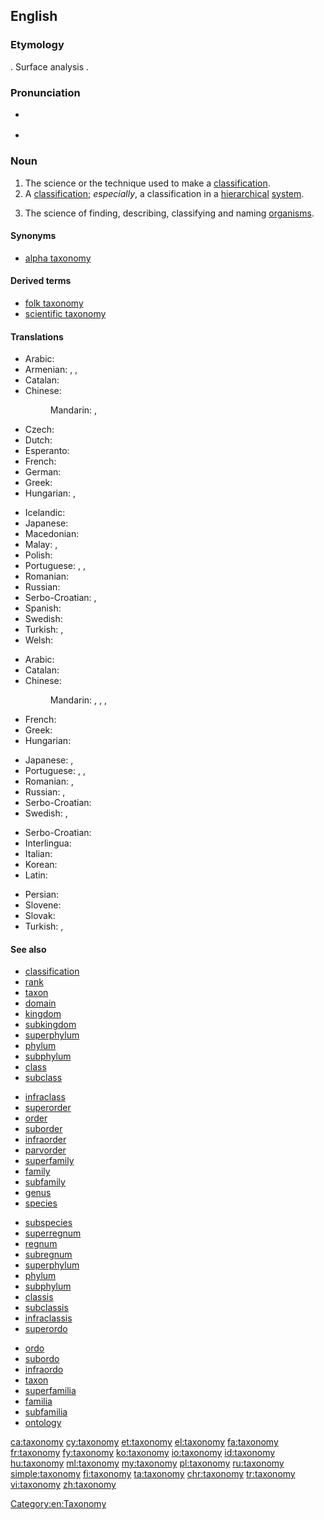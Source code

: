 ==English==
{{wikipedia}}

===Etymology===
{{borrowing|fr|taxonomie|lang=en}}. Surface analysis {{confix|taxo|nomy|lang=en}}.

===Pronunciation===
* {{a|UK}} {{IPA|/tækˈsɒnəmi/|lang=en}}
* {{a|US}} {{IPA|/tækˈsɑːnəmi/|lang=en}}

===Noun===
{{en-noun|taxonomies}}

# The science or the technique used to make a [[classification]].
# A [[classification]]; ''especially'', a classification in a [[hierarchical]] [[system]].
# {{context|taxonomy|uncountable|lang=en}} The science of finding, describing, classifying and naming [[organism]]s.

====Synonyms====
* {{sense|science of finding, describing, classifying and naming organisms}} [[alpha taxonomy]]

====Derived terms====
* [[folk taxonomy]]
* [[scientific taxonomy]]

====Translations====
{{trans-top|science of finding, describing, classifying and naming organisms}}
* Arabic: {{t|ar|علم التصنيف|m|tr=ʿilm al-taṣnīf}}
* Armenian: {{t|hy|տաքսոնոմիա|sc=Armn}}, {{t|hy|կարգաբանություն|sc=Armn}}, {{t|hy|կարգաբաշխություն|sc=Armn}}
* Catalan: {{t+|ca|taxonomia|f}}
* Chinese:
*: Mandarin: {{t|cmn|分類學|sc=Hani}}, {{t+|cmn|分类学|tr=fēnlèixué|sc=Hani}}
* Czech: {{t+|cs|taxonomie|f}}
* Dutch: {{t+|nl|taxonomie|f}}
* Esperanto: {{t|eo|taksonomio}}
* French: {{t+|fr|taxinomie|f}}
* German: {{t+|de|Taxonomie|f}}
* Greek: {{t+|el|ταξινομία|f|sc=Grek}}
* Hungarian: {{t+|hu|rendszertan}}, {{t+|hu|taxonómia}}
{{trans-mid}}
* Icelandic: {{t|is|flokkunarfræði|m}}
* Japanese: {{t+|ja|分類学|tr=ぶんるいがく, bunruigaku}}
* Macedonian: {{t|mk|таксономија|f|tr=taksonómija}}
* Malay: {{t|ms|kaji urutan}}, {{t|ms|taksonomi}}
* Polish: {{t+|pl|taksonomia|f}}
* Portuguese: {{t+|pt|taxonomia|f}}, {{t|pt|taxinomia|f}}, {{t|pt|taxionomia|f}}
* Romanian: {{t+|ro|taxonomie|f}}
* Russian: {{t+|ru|таксономия|f|tr=taksonómija}}
* Serbo-Croatian: {{t|sh|taksonòmija|f}}, {{t|sh|sistemàtika|f}}
* Spanish: {{t+|es|taxonomía|f}}
* Swedish: {{t+|sv|taxonomi|c}}
* Turkish: {{t+|tr|sınıflandırma}}, {{t+|tr|taksonomi}}
* Welsh: {{t+|cy|tacsonomeg|f}}
{{trans-bottom}}

{{trans-top|classification in a hierarchical system}}
* Arabic: {{t|ar|تصنيف|m|tr=taṣnīf}}
* Catalan: {{t+|ca|taxonomia|f}}
* Chinese:
*: Mandarin: {{t|cmn|分類法|sc=Hani}}, {{t+|cmn|分类法|tr=fēnlèifǎ|sc=Hani}}, {{t+|cmn|分類|sc=Hani}}, {{t+|cmn|分类|tr=fēnlèi|sc=Hani}}
* French: {{t+|fr|taxinomie|f}}
* Greek: {{t+|el|ταξινόμηση|f|sc=Grek}}
* Hungarian: {{t+|hu|osztályozás}}
{{trans-mid}}
* Japanese: {{t|ja|分類法|tr=ぶんふいほう, bunruihō}}, {{t+|ja|分類|tr=ぶんふい, bunrui}}
* Portuguese: {{t+|pt|taxonomia|f}}, {{t|pt|taxinomia|f}}, {{t|pt|taxionomia|f}}
* Romanian: {{t+|ro|taxonomie|f}}, {{t|ro|ierarhică clasificare|f}}
* Russian: {{t+|ru|систематика|f|tr=sistemátika}}, {{t+|ru|классификация|tr=klassifikácija|sc=Cyrl}}
* Serbo-Croatian: {{t|sh|taksonòmija|f}}
* Swedish: {{t+|sv|taxonomi|c}}, {{t+|sv|systematik|c}}
{{trans-bottom}}

{{checktrans-top}}
* Serbo-Croatian: {{t+check|sh|taksonomija|f}}
* Interlingua: {{t-check|ia|taxinomia}}
* Italian: {{t+check|it|tassonomia|f}}
* Korean: {{t+check|ko|분류학|tr=bunryuhak|sc=Kore}}
* Latin: {{t+check|la|taxonomia|f}}
{{trans-mid}}
* Persian: {{t+check|fa|رده بندی|tr=rad-e bandi}}
* Slovene: {{t+check|sl|taksonomija|f}}
* Slovak: {{t-check|sk|taxonómia|f}}
* Turkish: {{t-check|tr|sınıflandırma bilimi}}, {{t+check|tr|taksonomi}}
{{trans-bottom}}

====See also====
{{top4}}
* [[classification]]
* [[rank]]
* [[taxon]]
* [[domain]]
* [[kingdom]]
* [[subkingdom]]
* [[superphylum]]
* [[phylum]]
* [[subphylum]]
* [[class]]
* [[subclass]]
{{mid4}}
* [[infraclass]]
* [[superorder]]
* [[order]]
* [[suborder]]
* [[infraorder]]
* [[parvorder]]
* [[superfamily]]
* [[family]]
* [[subfamily]]
* [[genus]]
* [[species]]
{{mid4}}
* [[subspecies]]
* [[superregnum]]
* [[regnum]]
* [[subregnum]]
* [[superphylum]]
* [[phylum]]
* [[subphylum]]
* [[classis]]
* [[subclassis]]
* [[infraclassis]]
* [[superordo]]
{{mid4}}
* [[ordo]]
* [[subordo]]
* [[infraordo]]
* [[taxon]]
* [[superfamilia]]
* [[familia]]
* [[subfamilia]]
* [[ontology]]
{{bottom}}

[[Category:en:Taxonomy]]

[[ca:taxonomy]]
[[cy:taxonomy]]
[[et:taxonomy]]
[[el:taxonomy]]
[[fa:taxonomy]]
[[fr:taxonomy]]
[[fy:taxonomy]]
[[ko:taxonomy]]
[[io:taxonomy]]
[[id:taxonomy]]
[[hu:taxonomy]]
[[ml:taxonomy]]
[[my:taxonomy]]
[[pl:taxonomy]]
[[ru:taxonomy]]
[[simple:taxonomy]]
[[fi:taxonomy]]
[[ta:taxonomy]]
[[chr:taxonomy]]
[[tr:taxonomy]]
[[vi:taxonomy]]
[[zh:taxonomy]]